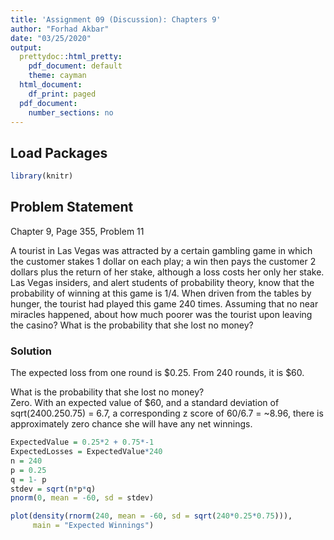 ---
title: 'Assignment 09 (Discussion): Chapters 9'
author: "Forhad Akbar"
date: "03/25/2020"
output:
  prettydoc::html_pretty:
    pdf_document: default
    theme: cayman
  html_document:
    df_print: paged
  pdf_document:
    number_sections: no
---

## **Load Packages**

```{r load-packages, warning = FALSE, message = FALSE}
library(knitr)
```

## **Problem Statement**  

Chapter 9, Page 355, Problem 11

A tourist in Las Vegas was attracted by a certain gambling game in which
the customer stakes 1 dollar on each play; a win then pays the customer
2 dollars plus the return of her stake, although a loss costs her only her stake. Las Vegas insiders, and alert students of probability theory, know that the probability of winning at this game is 1/4. When driven from the tables by hunger, the tourist had played this game 240 times. Assuming that no near miracles happened, about how much poorer was the tourist upon leaving the casino? What is the probability that she lost no money?

### **Solution**

The expected loss from one round is $0.25. 
From 240 rounds, it is $60.

What is the probability that she lost no money?  
Zero. With an expected value of $60, and a standard deviation of sqrt(2400.250.75) = 6.7, a corresponding z score of 60/6.7 = ~8.96, there is approximately zero chance she will have any net winnings.

```{r}
ExpectedValue = 0.25*2 + 0.75*-1
ExpectedLosses = ExpectedValue*240
n = 240
p = 0.25
q = 1- p
stdev = sqrt(n*p*q)
pnorm(0, mean = -60, sd = stdev)
```

```{r}
plot(density(rnorm(240, mean = -60, sd = sqrt(240*0.25*0.75))), 
     main = "Expected Winnings")
```